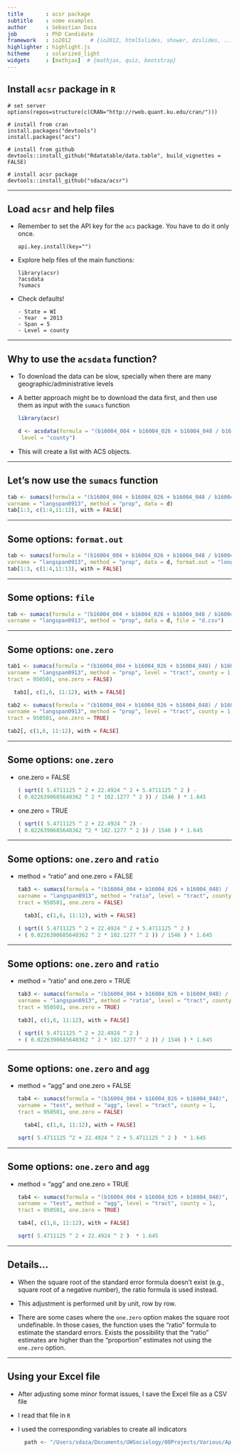 ```yaml
---
title       : acsr package
subtitle    : some examples
author      : Sebastian Daza
job         : PhD Candidate
framework   : io2012      # {io2012, html5slides, shower, dzslides, ...}
highlighter : highlight.js
hitheme     : solarized_light
widgets     : [mathjax]  # {mathjax, quiz, bootstrap}     
--- 
```


## Install `acsr` package in `R`


```
# set server
options(repos=structure(c(CRAN="http://rweb.quant.ku.edu/cran/")))

# install from cran
install.packages("devtools")
install.packages("acs")

# install from github
devtools::install_github("Rdatatable/data.table", build_vignettes = FALSE)

# install acsr package
devtools::install_github("sdaza/acsr")
```

---

## Load `acsr` and help files

- Remember to set the API key for the `acs` package. You have to do it only once.

    ```
    api.key.install(key="")
    ```

- Explore help files of the main functions: 

    ```
    library(acsr)
    ?acsdata
    ?sumacs
    ```
- Check defaults!
 
      - State = WI
      - Year  = 2013
      - Span = 5
      - Level = county

---

## Why to use the `acsdata` function?

- To download the data can be slow, specially when there are many geographic/administrative levels
-  A better approach might be to download the data first, and then use them as input with the `sumacs` function 

    ```r
    library(acsr)
    ```

    ```r
    d <- acsdata(formula = "(b16004_004 + b16004_026 + b16004_048 / b16004_001)",
     level = "county")
    ```

- This will create a list with ACS objects.

---

## Let's now use the `sumacs` function

```r
tab <- sumacs(formula = "(b16004_004 + b16004_026 + b16004_048 / b16004_001)", 
varname = "langspan0913", method = "prop", data = d)
tab[1:3, c(1:4,11:12), with = FALSE]
```

--- 

## Some options: `format.out`

```r
tab <- sumacs(formula = "(b16004_004 + b16004_026 + b16004_048 / b16004_001)", 
varname = "langspan0913", method = "prop", data = d, format.out = "long")
tab[1:3, c(1:4,11:13), with = FALSE]
```

--- 

## Some options: `file`

```r
tab <- sumacs(formula = "(b16004_004 + b16004_026 + b16004_048 / b16004_001)", 
varname = "langspan0913", method = "prop", data = d, file = "d.csv")
```

--- 

## Some options: `one.zero`

```r
tab1 <- sumacs(formula = "(b16004_004 + b16004_026 + b16004_048) / b16004_001", 
varname = "langspan0913", method = "prop", level = "tract", county = 1, 
tract = 950501, one.zero = FALSE)
```

```r
  tab1[, c(1,6, 11:12), with = FALSE]
```

```r
tab2 <- sumacs(formula = "(b16004_004 + b16004_026 + b16004_048) / b16004_001", 
varname = "langspan0913", method = "prop", level = "tract", county = 1, 
tract = 950501, one.zero = TRUE)
```

```r
tab2[, c(1,6, 11:12), with = FALSE]
```

---

## Some options: `one.zero`

- one.zero = FALSE

    ```r
    ( sqrt(( 5.4711125 ^ 2 + 22.4924 ^ 2 + 5.4711125 ^ 2 ) - 
    ( 0.0226390685640362 ^ 2 * 102.1277 ^ 2 )) / 1546 ) * 1.645
    ```

- one.zero = TRUE

    ```r
    ( sqrt(( 5.4711125 ^ 2 + 22.4924 ^ 2) - 
    ( 0.0226390685640362 ^2 * 102.1277 ^ 2 )) / 1546 ) * 1.645 
    ```

---

## Some options: `one.zero` and `ratio`

- method = "ratio" and one.zero = FALSE

    ```r
    tab3 <- sumacs(formula = "(b16004_004 + b16004_026 + b16004_048) / b16004_001", 
    varname = "langspan0913", method = "ratio", level = "tract", county = 1, 
    tract = 950501, one.zero = FALSE)
    ```

    ```r
      tab3[, c(1,6, 11:12), with = FALSE]
    ```

    ```r
    ( sqrt(( 5.4711125 ^ 2 + 22.4924 ^ 2 + 5.4711125 ^ 2 ) 
    + ( 0.0226390685640362 ^ 2 * 102.1277 ^ 2 )) / 1546 ) * 1.645
    ```

---

## Some options: `one.zero` and `ratio`

- method = "ratio" and one.zero = TRUE 

    ```r
    tab3 <- sumacs(formula = "(b16004_004 + b16004_026 + b16004_048) / b16004_001", 
    varname = "langspan0913", method = "ratio", level = "tract", county = 1, 
    tract = 950501, one.zero = TRUE)
    ```

    ```r
    tab3[, c(1,6, 11:12), with = FALSE]
    ```

    ```r
    ( sqrt(( 5.4711125 ^ 2 + 22.4924 ^ 2 ) 
    + ( 0.0226390685640362 ^ 2 * 102.1277 ^ 2 )) / 1546 ) * 1.645
    ```

---

## Some options: `one.zero` and `agg`

- method = "agg" and one.zero = FALSE 

    ```r
    tab4 <- sumacs(formula = "(b16004_004 + b16004_026 + b16004_048)", 
    varname = "test", method = "agg", level = "tract", county = 1, 
    tract = 950501, one.zero = FALSE)
    ```

    ```r
      tab4[, c(1,6, 11:12), with = FALSE]
    ```

    ```r
    sqrt( 5.4711125 ^2 + 22.4924 ^ 2 + 5.4711125 ^ 2 )  * 1.645
    ```

---

## Some options: `one.zero` and `agg`

- method = "agg" and one.zero = TRUE 

    ```r
    tab4 <- sumacs(formula = "(b16004_004 + b16004_026 + b16004_048)", 
    varname = "test", method = "agg", level = "tract", county = 1, 
    tract = 950501, one.zero = TRUE)
    ```

    ```r
    tab4[, c(1,6, 11:12), with = FALSE]
    ```

    ```r
    sqrt( 5.4711125 ^ 2 + 22.4924 ^ 2 )  * 1.645
    ```

---

## Details...

- When the square root of the standard error formula doesn't exist (e.g., square root of a negative number), the ratio formula is used  instead.  

- This adjustment is performed unit by unit, row by row.  

- There are some cases where the `one.zero` option makes the square root undefinable. In those cases, the function uses the "ratio" formula to estimate the standard errors. Exists the possibility that the "ratio" estimates are higher than the "proportion" estimates not using the `one.zero` option.  

---

## Using your Excel file

- After adjusting some minor format issues, I save the Excel file as a CSV file
- I read that file in `R`
- I used the corresponding variables to create all indicators


  ```r
    path <- "/Users/sdaza/Documents/UWSociology/00Projects/Various/AppliedPopulationLab/"
  ```


